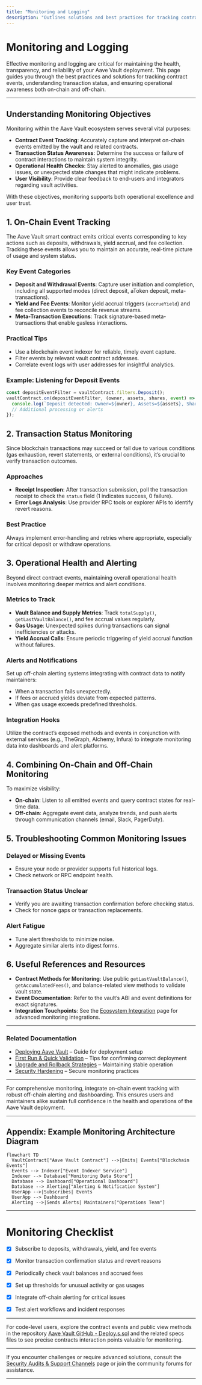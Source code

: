 ```yaml
---
title: "Monitoring and Logging"
description: "Outlines solutions and best practices for tracking contract events, transaction status, and operational health of the Aave Vault. Covers both on-chain monitoring and off-chain alerts, referencing integration hooks for user visibility."
---
```


# Monitoring and Logging

Effective monitoring and logging are critical for maintaining the health, transparency, and reliability of your Aave Vault deployment. This page guides you through the best practices and solutions for tracking contract events, understanding transaction status, and ensuring operational awareness both on-chain and off-chain.

---

## Understanding Monitoring Objectives

Monitoring within the Aave Vault ecosystem serves several vital purposes:

- **Contract Event Tracking**: Accurately capture and interpret on-chain events emitted by the vault and related contracts.
- **Transaction Status Awareness**: Determine the success or failure of contract interactions to maintain system integrity.
- **Operational Health Checks**: Stay alerted to anomalies, gas usage issues, or unexpected state changes that might indicate problems.
- **User Visibility**: Provide clear feedback to end-users and integrators regarding vault activities.

With these objectives, monitoring supports both operational excellence and user trust.


## 1. On-Chain Event Tracking

The Aave Vault smart contract emits critical events corresponding to key actions such as deposits, withdrawals, yield accrual, and fee collection. Tracking these events allows you to maintain an accurate, real-time picture of usage and system status.

### Key Event Categories

- **Deposit and Withdrawal Events**: Capture user initiation and completion, including all supported modes (direct deposit, aToken deposit, meta-transactions).
- **Yield and Fee Events**: Monitor yield accrual triggers (`accrueYield`) and fee collection events to reconcile revenue streams.
- **Meta-Transaction Executions**: Track signature-based meta-transactions that enable gasless interactions.

### Practical Tips

- Use a blockchain event indexer for reliable, timely event capture.
- Filter events by relevant vault contract addresses.
- Correlate event logs with user addresses for insightful analytics.

### Example: Listening for Deposit Events

```javascript
const depositEventFilter = vaultContract.filters.Deposit();
vaultContract.on(depositEventFilter, (owner, assets, shares, event) => {
  console.log(`Deposit detected: Owner=${owner}, Assets=${assets}, Shares=${shares}`);
  // Additional processing or alerts
});
```


## 2. Transaction Status Monitoring

Since blockchain transactions may succeed or fail due to various conditions (gas exhaustion, revert statements, or external conditions), it’s crucial to verify transaction outcomes.

### Approaches

- **Receipt Inspection**: After transaction submission, poll the transaction receipt to check the `status` field (1 indicates success, 0 failure).
- **Error Logs Analysis**: Use provider RPC tools or explorer APIs to identify revert reasons.

### Best Practice
Always implement error-handling and retries where appropriate, especially for critical deposit or withdraw operations.


## 3. Operational Health and Alerting

Beyond direct contract events, maintaining overall operational health involves monitoring deeper metrics and alert conditions.

### Metrics to Track

- **Vault Balance and Supply Metrics**: Track `totalSupply()`, `getLastVaultBalance()`, and fee accrual values regularly.
- **Gas Usage**: Unexpected spikes during transactions can signal inefficiencies or attacks.
- **Yield Accrual Calls**: Ensure periodic triggering of yield accrual function without failures.

### Alerts and Notifications

Set up off-chain alerting systems integrating with contract data to notify maintainers:

- When a transaction fails unexpectedly.
- If fees or accrued yields deviate from expected patterns.
- When gas usage exceeds predefined thresholds.

### Integration Hooks
Utilize the contract’s exposed methods and events in conjunction with external services (e.g., TheGraph, Alchemy, Infura) to integrate monitoring data into dashboards and alert platforms.


## 4. Combining On-Chain and Off-Chain Monitoring

To maximize visibility:

- **On-chain**: Listen to all emitted events and query contract states for real-time data.
- **Off-chain**: Aggregate event data, analyze trends, and push alerts through communication channels (email, Slack, PagerDuty).


## 5. Troubleshooting Common Monitoring Issues

### Delayed or Missing Events
- Ensure your node or provider supports full historical logs.
- Check network or RPC endpoint health.

### Transaction Status Unclear
- Verify you are awaiting transaction confirmation before checking status.
- Check for nonce gaps or transaction replacements.

### Alert Fatigue
- Tune alert thresholds to minimize noise.
- Aggregate similar alerts into digest forms.


## 6. Useful References and Resources

- **Contract Methods for Monitoring**: Use public `getLastVaultBalance()`, `getAccumulatedFees()`, and balance-related view methods to validate vault state.
- **Event Documentation**: Refer to the vault’s ABI and event definitions for exact signatures.
- **Integration Touchpoints**: See the [Ecosystem Integration](https://yourdocs.link/overview/architecture-feature-overview/integration-touchpoints) page for advanced monitoring integrations.

---

### Related Documentation

- [Deploying Aave Vault](https://yourdocs.link/getting-started/configure-run-validate/deploying-vault) – Guide for deployment setup
- [First Run & Quick Validation](https://yourdocs.link/getting-started/configure-run-validate/first-run-quick-validation) – Tips for confirming correct deployment
- [Upgrade and Rollback Strategies](https://yourdocs.link/deployment/operational-excellence/upgrade-and-rollback-strategies) – Maintaining stable operation
- [Security Hardening](https://yourdocs.link/deployment/operational-excellence/security-hardening) – Secure monitoring practices


---

For comprehensive monitoring, integrate on-chain event tracking with robust off-chain alerting and dashboarding. This ensures users and maintainers alike sustain full confidence in the health and operations of the Aave Vault deployment.


---

## Appendix: Example Monitoring Architecture Diagram

```mermaid
flowchart TD
  VaultContract["Aave Vault Contract"] -->|Emits| Events["Blockchain Events"]
  Events --> Indexer["Event Indexer Service"]
  Indexer --> Database["Monitoring Data Store"]
  Database --> Dashboard["Operational Dashboard"]
  Database --> Alerting["Alerting & Notification System"]
  UserApp -->|Subscribes| Events
  UserApp --> Dashboard
  Alerting -->|Sends Alerts| Maintainers["Operations Team"]
```


---

# Monitoring Checklist

- [x] Subscribe to deposits, withdrawals, yield, and fee events
- [x] Monitor transaction confirmation status and revert reasons
- [x] Periodically check vault balances and accrued fees
- [x] Set up thresholds for unusual activity or gas usages
- [x] Integrate off-chain alerting for critical issues
- [x] Test alert workflows and incident responses


---

For code-level users, explore the contract events and public view methods in the repository [Aave Vault GitHub - Deploy.s.sol](https://github.com/aave/Aave-Vault/blob/main/script/Deploy.s.sol) and the related specs files to see precise contracts interaction points valuable for monitoring.


---

If you encounter challenges or require advanced solutions, consult the [Security Audits & Support Channels](https://yourdocs.link/getting-started/troubleshooting-support/audits-and-support) page or join the community forums for assistance.


---
